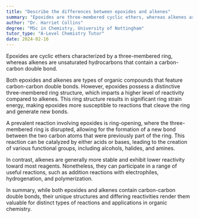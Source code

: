 ```yaml
---
title: "Describe the differences between epoxides and alkenes"
summary: "Epoxides are three-membered cyclic ethers, whereas alkenes are unsaturated hydrocarbons characterized by a double bond."
author: "Dr. Harriet Collins"
degree: "MSc in Chemistry, University of Nottingham"
tutor_type: "A-Level Chemistry Tutor"
date: 2024-02-16
---
```


Epoxides are cyclic ethers characterized by a three-membered ring, whereas alkenes are unsaturated hydrocarbons that contain a carbon-carbon double bond.

Both epoxides and alkenes are types of organic compounds that feature carbon-carbon double bonds. However, epoxides possess a distinctive three-membered ring structure, which imparts a higher level of reactivity compared to alkenes. This ring structure results in significant ring strain energy, making epoxides more susceptible to reactions that cleave the ring and generate new bonds.

A prevalent reaction involving epoxides is ring-opening, where the three-membered ring is disrupted, allowing for the formation of a new bond between the two carbon atoms that were previously part of the ring. This reaction can be catalyzed by either acids or bases, leading to the creation of various functional groups, including alcohols, halides, and amines.

In contrast, alkenes are generally more stable and exhibit lower reactivity toward most reagents. Nonetheless, they can participate in a range of useful reactions, such as addition reactions with electrophiles, hydrogenation, and polymerization.

In summary, while both epoxides and alkenes contain carbon-carbon double bonds, their unique structures and differing reactivities render them valuable for distinct types of reactions and applications in organic chemistry.
    